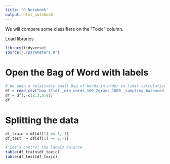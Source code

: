 ```yaml
---
title: "R Notebook"
output: html_notebook
---
```


We will compare some classifiers on the "Toxic" column.

Load libraries

```r
library(tidyverse)
source("./parameters.R")
```


# Open the Bag of Word with labels

```r
# We open a relatively small Bag of Words in order to limit calculation time
df = read_csv("bow_tfidf__min_words_100_2grams_1000__sampling_balanced__cor_cut_0.1_from_1408_to_544_rm0", col_types=col_types_df)
df = df[,-c(2,3,5:9)]
df
```


# Splitting the data

```r
df_train = df[df[1] == 1,-1]
df_test  = df[df[1] == 2,-1]

# Let's control the labels balance
table(df_train$df_toxic)
table(df_test$df_toxic)
```



